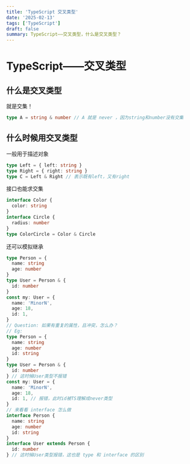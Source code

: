 ```yaml
---
title: 'TypeScript 交叉类型'
date: '2025-02-13'
tags: ['TypeScript']
draft: false
summary: TypeScript——交叉类型，什么是交叉类型？
---
```


# TypeScript——交叉类型

## 什么是交叉类型

就是交集！

```typescript
type A = string & number // A 就是 never ，因为string和number没有交集
```

## 什么时候用交叉类型

一般用于描述对象

```typescript
type Left = { left: string }
type Right = { right: string }
type C = Left & Right // 表示既有left，又有right
```

接口也能求交集

```typescript
interface Color {
  color: string
}
interface Circle {
  radius: number
}
type ColorCircle = Color & Circle
```

还可以模拟继承

```typescript
type Person = {
  name: string
  age: number
}
type User = Person & {
  id: number
}
const my: User = {
  name: 'MinorN',
  age: 18,
  id: 1,
}
// Question: 如果有重复的属性，且冲突，怎么办？
// Eg:
type Person = {
  name: string
  age: number
  id: string
}
type User = Person & {
  id: number
} // 这时候User类型不报错
const my: User = {
  name: 'MinorN',
  age: 18,
  id: 1, // 报错，此时id被TS理解成never类型
}
// 来看看 interface 怎么做
interface Person {
  name: string
  age: number
  id: string
}
interface User extends Person {
  id: number
} // 这时候User类型报错，这也是 type 和 interface 的区别
```
